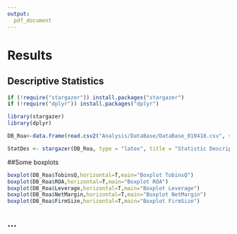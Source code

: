 ```yaml
---
output:
  pdf_document
---
```


# Results

## Descriptive Statistics

```r
if (!require("stargazer")) install.packages("stargazer")
if (!require("dplyr")) install.packages("dplyr")

library(stargazer)
library(dplyr)

DB_Roa<-data.frame(read.csv2("Analysis/DataBase/DataBase_010418.csv", sep = ";",stringsAsFactors=FALSE, header = TRUE ))

StatDes <- stargazer(DB_Roa, type = "latex", title = "Statistic Descriptive", label = "StatDes", header = FALSE)
```
##Some boxplots

```r

boxplot(DB_Roa$TobinsQ,horizontal=T,main="Boxplot TobinsQ")
boxplot(DB_Roa$ROA,horizontal=T,main="Boxplot ROA")
boxplot(DB_Roa$Leverage,horizontal=T,main="Boxplot Leverage")
boxplot(DB_Roa$NetMargin,horizontal=T,main="Boxplot NetMargin")
boxplot(DB_Roa$FirmSize,horizontal=T,main="Boxplot FirmSize")
```


## ...